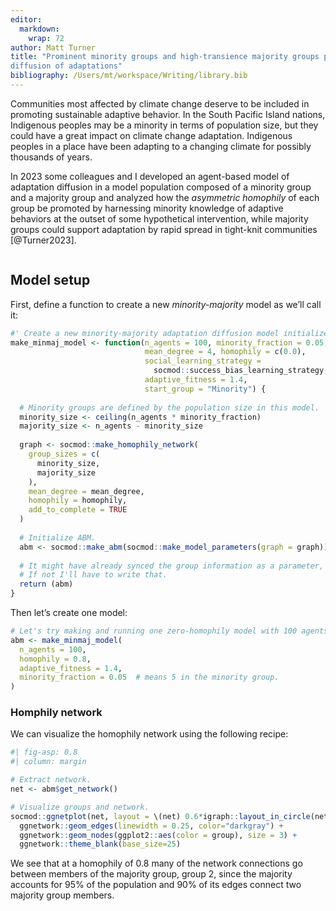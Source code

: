 ```yaml
---
editor: 
  markdown: 
    wrap: 72
author: Matt Turner
title: "Prominent minority groups and high-transience majority groups promote
diffusion of adaptations"
bibliography: /Users/mt/workspace/Writing/library.bib
---
```


Communities most affected by climate change deserve to be included in promoting
sustainable adaptive behavior. In the South Pacific Island nations,
Indigenous peoples may be a minority in terms of population size, but they
could have a great impact on climate change adaptation. Indigenous peoples in a
place have been adapting to a changing climate for possibly thousands of
years. 

In 2023 some colleagues and I developed an agent-based model of adaptation
diffusion in a model population composed of a minority group and a majority
group and analyzed how the *asymmetric homophily* of each group 
be promoted by harnessing minority knowledge of adaptive behaviors at the outset
of some hypothetical intervention, while majority groups could support
adaptation by rapid spread in tight-knit communities [@Turner2023]. 

```r

```

## Model setup

First, define a function to create a new *minority-majority* model as we'll call it:

```r
#' Create a new minority-majority adaptation diffusion model initialized as specified.
make_minmaj_model <- function(n_agents = 100, minority_fraction = 0.05,
                              mean_degree = 4, homophily = c(0.0),
                              social_learning_strategy = 
                                socmod::success_bias_learning_strategy,
                              adaptive_fitness = 1.4, 
                              start_group = "Minority") {
  
  # Minority groups are defined by the population size in this model.
  minority_size <- ceiling(n_agents * minority_fraction)
  majority_size <- n_agents - minority_size
  
  graph <- socmod::make_homophily_network(
    group_sizes = c(
      minority_size,
      majority_size
    ),
    mean_degree = mean_degree,
    homophily = homophily,
    add_to_complete = TRUE
  )
  
  # Initialize ABM.
  abm <- socmod::make_abm(socmod::make_model_parameters(graph = graph))
  
  # It might have already synced the group information as a parameter, let's see.
  # If not I'll have to write that.
  return (abm)
}
```

Then let's create one model:

```r
# Let's try making and running one zero-homophily model with 100 agents.
abm <- make_minmaj_model(
  n_agents = 100,
  homophily = 0.8,
  adaptive_fitness = 1.4,
  minority_fraction = 0.05  # means 5 in the minority group.
)
```


### Homphily network

We can visualize the homophily network using the following recipe:

```r
#| fig-asp: 0.8
#| column: margin

# Extract network.
net <- abm$get_network()

# Visualize groups and network.
socmod::ggnetplot(net, layout = \(net) 0.6*igraph::layout_in_circle(net)) +
  ggnetwork::geom_edges(linewidth = 0.25, color="darkgray") +
  ggnetwork::geom_nodes(ggplot2::aes(color = group), size = 3) +
  ggnetwork::theme_blank(base_size=25)
```

We see that at a homophily of 0.8 many of the network connections go between members of the majority group, group 2, since the majority accounts for 95% of the population and 90% of its edges connect two majority group members. 